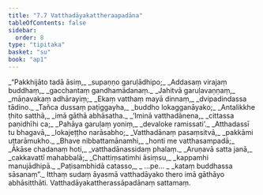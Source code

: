 ```yaml
---
title: "7.7 Vatthadāyakattheraapadāna"
tableOfContents: false
sidebar:
  order: 8
type: "tipitaka"
basket: "su"
book: "ap1"
---
```



<DynamicBreadcrumb />

<Division number="45" book="ap1">

<Paragraph number="1547" type="verses" book="ap1">
_“Pakkhijāto tadā āsiṃ,_  
_supaṇṇo garuḷādhipo;_  
_Addasaṃ virajaṃ buddhaṃ,_  
_gacchantaṃ gandhamādanaṃ._  

</Paragraph>

</Division>
<Division number="46" book="ap1">

<Paragraph number="1548" type="verses" book="ap1">
_Jahitvā garuḷavaṇṇaṃ,_  
_māṇavakaṃ adhārayiṃ;_  
_Ekaṃ vatthaṃ mayā dinnaṃ,_  
_dvipadindassa tādino._  

</Paragraph>

</Division>
<Division number="47" book="ap1">

<Paragraph number="1549" type="verses" book="ap1">
_Tañca dussaṃ paṭiggayha,_  
_buddho lokagganāyako;_  
_Antalikkhe ṭhito satthā,_  
_imā gāthā abhāsatha._  

</Paragraph>

</Division>
<Division number="48" book="ap1">

<Paragraph number="1550" type="verses" book="ap1">
_‘Iminā vatthadānena,_  
_cittassa paṇidhīhi ca;_  
_Pahāya garuḷaṃ yoniṃ,_  
_devaloke ramissati’._  

</Paragraph>

</Division>
<Division number="49" book="ap1">

<Paragraph number="1551" type="verses" book="ap1">
_Atthadassī tu bhagavā,_  
_lokajeṭṭho narāsabho;_  
_Vatthadānaṃ pasaṃsitvā,_  
_pakkāmi uttarāmukho._  

</Paragraph>

</Division>
<Division number="50" book="ap1">

<Paragraph number="1552" type="verses" book="ap1">
_Bhave nibbattamānamhi,_  
_honti me vatthasampadā;_  
_Ākāse chadanaṃ hoti,_  
_vatthadānassidaṃ phalaṃ._  

</Paragraph>

</Division>
<Division number="51" book="ap1">

<Paragraph number="1553" type="verses" book="ap1">
_Aruṇavā satta janā,_  
_cakkavattī mahabbalā;_  
_Chattiṃsatimhi āsiṃsu,_  
_kappamhi manujādhipā._  

</Paragraph>

</Division>
<Division number="52" book="ap1">

<Paragraph number="1554" type="verses" book="ap1">
_Paṭisambhidā catasso,_  
_ …pe… _  
_kataṃ buddhassa sāsanaṃ”._  

</Paragraph>

<Paragraph number="1555" book="ap1">
Itthaṃ sudaṃ āyasmā vatthadāyako thero imā gāthāyo abhāsitthāti.

</Paragraph>
</Division>

<Paragraph number="1556" type="center" book="ap1">
Vatthadāyakattherassāpadānaṃ sattamaṃ.
</Paragraph>